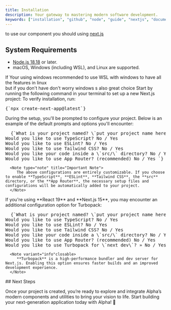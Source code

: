 ```yaml
---
title: Installation
description: Your gateway to mastering modern software development.
keywords: ["installation", "github", "node", "guide", "nextjs", "documents"]
---
```


to use our component you should using [next.js](https://nextjs.org/)

## System Requirements

- [Node.js 18.18](https://nodejs.org/) or later.
- macOS, Windows (including WSL), and Linux are supported.

<div className="not-prose px-4">
<Note>If Your using windows recommended to use WSL with windows to have all the features in linux <br/> but if you don't have don't worry windows s also great choice</Note>

<Step className='mt-6'>
<StepItem title="Step 1: Create Your Next.js Project">
Start by running the following command in your terminal to set up a new Next.js project:  
To verify installation, run:

<Pre>{`npx create-next-app@latest`}</Pre>

</StepItem>
<StepItem title="Step 2: Configure Your Project">
  During the setup, you'll be prompted to configure your project. Below is an example of the default prompts and options you'll encounter:

<Pre>
  {`What is your project named? \`put your project name here\`  
Would you like to use TypeScript? No / Yes  
Would you like to use ESLint? No / Yes  
Would you like to use Tailwind CSS? No / Yes  
Would you like your code inside a \`src/\` directory? No / Yes  
Would you like to use App Router? (recommended) No / Yes `}
</Pre>

      <Note type="note" title="Important Note">
         The above configurations are entirely customizable. If you choose to enable **TypeScript**, **ESLint**, **Tailwind CSS**, the **src** directory, or the **App Router**, the necessary setup files and configurations will be automatically added to your project.
      </Note>

</StepItem>
<StepItem title="Step 3: React 19 & Next.js 15 Configurations (Optional)">
      If you're using **React 19** and **Next.js 15**, you may encounter an additional configuration option for Turbopack:

<Pre>
  {`What is your project named? \`put your project name here\`  
Would you like to use TypeScript? No / Yes  
Would you like to use ESLint? No / Yes  
Would you like to use Tailwind CSS? No / Yes  
Would you like your code inside a \`src/\` directory? No / Yes  
Would you like to use App Router? (recommended) No / Yes  
Would you like to use Turbopack for \`next dev\`? » No / Yes`}
</Pre>

      <Note variant="info"closable>
         **Turbopack** is a high-performance bundler and dev server for Next.js. Enabling this option ensures faster builds and an improved development experience.
      </Note>

</StepItem>
</Step>
</div>
## Next Steps

Once your project is created, you’re ready to explore and integrate Alpha’s modern components and utilities to bring your vision to life. Start building your next-generation application today with Alpha! 🚀
